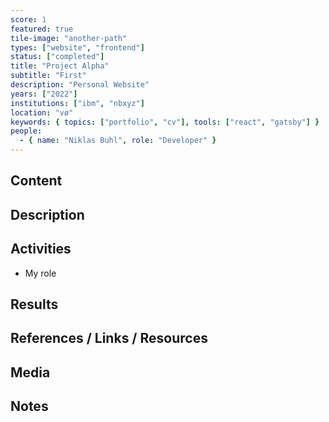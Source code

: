 ```yaml
---
score: 1
featured: true
tile-image: "another-path"
types: ["website", "frontend"]
status: ["completed"]
title: "Project Alpha"
subtitle: "First"
description: "Personal Website"
years: ["2022"]
institutions: ["ibm", "nbxyz"]
location: "vø"
keywords: { topics: ["portfolio", "cv"], tools: ["react", "gatsby"] }
people:
  - { name: "Niklas Buhl", role: "Developer" }
---
```


<!-- # Title -->

## Content

## Description

## Activities

- My role

## Results

<!-- Mentionable -->

## References / Links / Resources

## Media

## Notes

<!-- Tags -->

<!-- ## Tools -->
<!-- ## Topics -->
<!-- ## Types -->
